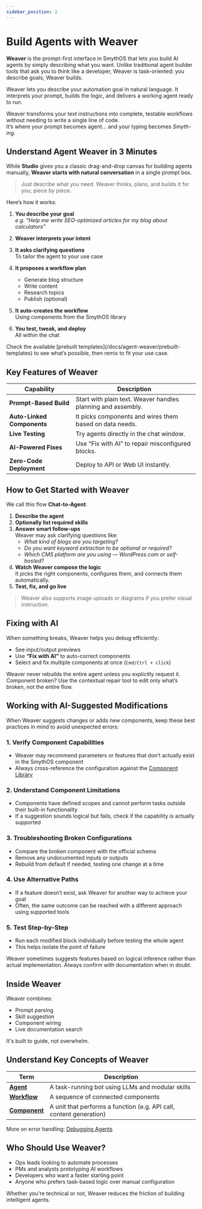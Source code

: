 ```yaml
---
sidebar_position: 2
---
```


# Build Agents with Weaver

**Weaver** is the prompt-first interface in SmythOS that lets you build AI agents by simply describing what you want. Unlike traditional agent builder tools that ask you to think like a developer, Weaver is task-oriented: you describe goals; Weaver builds.  

<InfoCallout title="What is Weaver?">
Weaver lets you describe your automation goal in natural language. It interprets your prompt, builds the logic, and delivers a working agent ready to run.
</InfoCallout>

Weaver transforms your text instructions into complete, testable workflows without needing to write a single line of code.  
It’s where your prompt becomes agent... and your typing becomes *Smyth-ing*.

## Understand Agent Weaver in 3 Minutes

While **Studio** gives you a classic drag-and-drop canvas for building agents manually, **Weaver starts with natural conversation** in a single prompt box.

> Just describe what you need. Weaver thinks, plans, and builds it for you; piece by piece.

Here’s how it works:

1. **You describe your goal**  
   _e.g. "Help me write SEO-optimized articles for my blog about calculators"_

2. **Weaver interprets your intent**

3. **It asks clarifying questions**  
   To tailor the agent to your use case

4. **It proposes a workflow plan**  
   - Generate blog structure  
   - Write content  
   - Research topics  
   - Publish (optional)

5. **It auto-creates the workflow**  
   Using components from the SmythOS library

6. **You test, tweak, and deploy**  
   All within the chat

<PromptCard prompt="Create a research agent that finds product reviews and summarizes them in markdown." />

<TipCallout title="Want a head start?">
Check the available [prebuilt templates](/docs/agent-weaver/prebuilt-templates) to see what’s possible, then remix to fit your use case.
</TipCallout>

## Key Features of Weaver

| Capability               | Description                                                                 |
|--------------------------|-----------------------------------------------------------------------------|
| **Prompt-Based Build**   | Start with plain text. Weaver handles planning and assembly.                |
| **Auto-Linked Components** | It picks components and wires them based on data needs.                  |
| **Live Testing**         | Try agents directly in the chat window.                                     |
| **AI-Powered Fixes**     | Use “Fix with AI” to repair misconfigured blocks.                           |
| **Zero-Code Deployment** | Deploy to API or Web UI instantly.                                          |

<Arcade src="https://demo.arcade.software/XQM8Ycf7Hh9C9PNqGxOq?embed&embed_mobile=tab&embed_desktop=inline&show_copy_link=true" title="Weaver | SmythOS" />

## How to Get Started with Weaver

We call this flow **Chat-to-Agent**:

1. **Describe the agent**  
   <PromptCard prompt="Create an agent that writes SEO articles and posts to WordPress."/>
2. **Optionally list required skills**  
   <PromptCard prompt="The agent should have the following skills... It should write SEO-optimised articles, extract primary and secondary keywords, and post content to WordPress."/>
3. **Answer smart follow-ups**  
   Weaver may ask clarifying questions like:  
   - *What kind of blogs are you targeting?*  
   - *Do you want keyword extraction to be optional or required?*  
   - *Which CMS platform are you using — WordPress.com or self-hosted?*
4. **Watch Weaver compose the logic**  
   It picks the right components, configures them, and connects them automatically.
5. **Test, fix, and go live**

> Weaver also supports image uploads or diagrams if you prefer visual instruction.

## Fixing with AI

When something breaks, Weaver helps you debug efficiently:

- See input/output previews  
- Use **“Fix with AI”** to auto-correct components  
- Select and fix multiple components at once (`Cmd/Ctrl + click`)

<InfoCallout title="You're in control with Weaver">
Weaver never rebuilds the entire agent unless you explicitly request it.
</InfoCallout>

<TipCallout title="Fix with AI">
Component broken? Use the contextual repair tool to edit only what’s broken, not the entire flow.
</TipCallout>

## Working with AI-Suggested Modifications

When Weaver suggests changes or adds new components, keep these best practices in mind to avoid unexpected errors:

### 1. Verify Component Capabilities

- Weaver may recommend parameters or features that don’t actually exist in the SmythOS component
- Always cross-reference the configuration against the [Component Library](/docs/agent-studio/components)

### 2. Understand Component Limitations

- Components have defined scopes and cannot perform tasks outside their built-in functionality
- If a suggestion sounds logical but fails, check if the capability is actually supported

### 3. Troubleshooting Broken Configurations

- Compare the broken component with the official schema
- Remove any undocumented inputs or outputs
- Rebuild from default if needed, testing one change at a time

### 4. Use Alternative Paths

- If a feature doesn’t exist, ask Weaver for another way to achieve your goal
- Often, the same outcome can be reached with a different approach using supported tools

### 5. Test Step-by-Step

- Run each modified block individually before testing the whole agent
- This helps isolate the point of failure

<InfoCallout title="Weaver is smart, but not always accurate">
Weaver sometimes suggests features based on logical inference rather than actual implementation. Always confirm with documentation when in doubt.
</InfoCallout>

## Inside Weaver

Weaver combines:

- Prompt parsing  
- Skill suggestion  
- Component wiring  
- Live documentation search  

It's built to guide, not overwhelm.

## Understand Key Concepts of Weaver

| Term       | Description                                                                 |
|------------|-----------------------------------------------------------------------------|
| [**Agent**](/docs/agent-studio/build-agents/agent-overview)         | A task-running bot using LLMs and modular skills |
| [**Workflow**](/docs/agent-studio/build-agents/building-workflows)   | A sequence of connected components                |
| [**Component**](/docs/agent-studio/components)                      | A unit that performs a function (e.g. API call, content generation) |

More on error handling: [Debugging Agents](/docs/agent-weaver/debugging-agents)

## Who Should Use Weaver?

- Ops leads looking to automate processes  
- PMs and analysts prototyping AI workflows  
- Developers who want a faster starting point  
- Anyone who prefers task-based logic over manual configuration

<InfoCallout title="Weaver is for everyone">
Whether you're technical or not, Weaver reduces the friction of building intelligent agents.
</InfoCallout>
